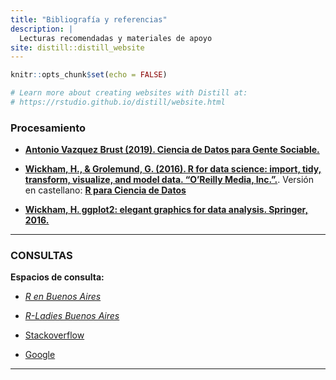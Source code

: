 ```yaml
---
title: "Bibliografía y referencias"
description: |
  Lecturas recomendadas y materiales de apoyo
site: distill::distill_website
---
```


```r
knitr::opts_chunk$set(echo = FALSE)

# Learn more about creating websites with Distill at:
# https://rstudio.github.io/distill/website.html

```


### Procesamiento

-   [**Antonio Vazquez Brust (2019). Ciencia de Datos para Gente Sociable.**](https://bitsandbricks.github.io/ciencia_de_datos_gente_sociable/)

-   [**Wickham, H., & Grolemund, G. (2016). R for data science: import, tidy, transform, visualize, and model data. “O’Reilly Media, Inc.”.**](https://es.r4ds.hadley.nz/). 
Versión en castellano: [**R para Ciencia de Datos**](https://es.r4ds.hadley.nz/)

-   [**Wickham, H. ggplot2: elegant graphics for data analysis. Springer, 2016.**]( https://ggplot2-book.org/)



---


### CONSULTAS 

**Espacios de consulta:**

-   [_R en Buenos Aires_](https://renbaires.github.io/)

-   [_R-Ladies Buenos Aires_](https://www.meetup.com/es/rladies-buenos-aires/)

-   [Stackoverflow](https://es.stackoverflow.com/)

-   [Google](https://www.google.com.ar/?gws_rd=ssl)


---
